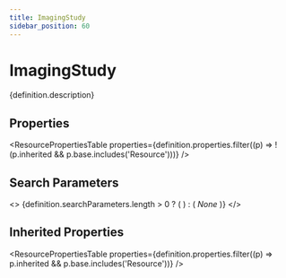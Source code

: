 ```yaml
---
title: ImagingStudy
sidebar_position: 60
---
```



# ImagingStudy

<p>{definition.description}</p>

## Properties

<ResourcePropertiesTable properties={definition.properties.filter((p) => !(p.inherited && p.base.includes('Resource')))} />

## Search Parameters

<>
  {definition.searchParameters.length > 0 ? (
    <SearchParamsTable searchParams={definition.searchParameters} />
  ) : (
    <em>None</em>
  )}
</>

## Inherited Properties

<ResourcePropertiesTable properties={definition.properties.filter((p) => p.inherited && p.base.includes('Resource'))} />


